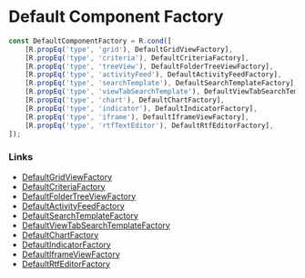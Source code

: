 
<Meta title="Templates/Component Factory" />

# Default Component Factory

```jsx
const DefaultComponentFactory = R.cond([
	[R.propEq('type', 'grid'), DefaultGridViewFactory],
	[R.propEq('type', 'criteria'), DefaultCriteriaFactory],
	[R.propEq('type', 'treeView'), DefaultFolderTreeViewFactory],
	[R.propEq('type', 'activityFeed'), DefaultActivityFeedFactory],
	[R.propEq('type', 'searchTemplate'), DefaultSearchTemplateFactory],
	[R.propEq('type', 'viewTabSearchTemplate'), DefaultViewTabSearchTemplateFactory],
	[R.propEq('type', 'chart'), DefaultChartFactory],
	[R.propEq('type', 'indicator'), DefaultIndicatorFactory],
	[R.propEq('type', 'iframe'), DefaultIframeViewFactory],
	[R.propEq('type', 'rtfTextEditor'), DefaultRtfEditorFactory],
]);
```
### Links

* [DefaultGridViewFactory](/?path=/docs/templates-components-gridview--page)
* [DefaultCriteriaFactory](/?path=/docs/templates-components-criteria--page)
* [DefaultFolderTreeViewFactory](/?path=/docs/templates-components-foldertreeview--page)
* [DefaultActivityFeedFactory](/?path=/docs/templates-components-activityfeedview--page)
* [DefaultSearchTemplateFactory](/?path=/docs/templates-components-searchtemplate--page)
* [DefaultViewTabSearchTemplateFactory](/?path=/docs/templates-components-viewtabsearchtemplate--page)
* [DefaultChartFactory](/?path=/docs/templates-components-chart--page)
* [DefaultIndicatorFactory](/?path=/docs/templates-components-indicator--page)
* [DefaultIframeViewFactory](/?path=/docs/templates-components-iframeview--page)
* [DefaultRtfEditorFactory](/?path=/docs/templates-components-rtfeditor--page)